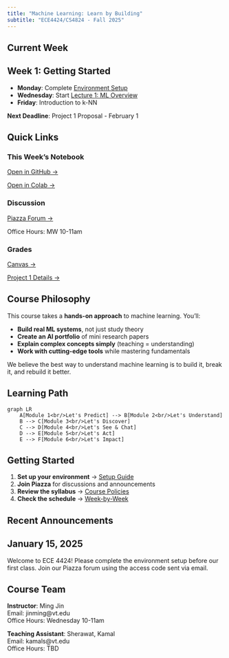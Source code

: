 ```yaml
---
title: "Machine Learning: Learn by Building"
subtitle: "ECE4424/CS4824 - Fall 2025"
---
```


## Current Week

:::{.callout-important}
## Week 1: Getting Started
- **Monday**: Complete [Environment Setup](lectures/00-setup.qmd)
- **Wednesday**: Start [Lecture 1: ML Overview](lectures/01-overview.qmd)
- **Friday**: Introduction to k-NN

**Next Deadline**: Project 1 Proposal - February 1
:::

## Quick Links

:::{.grid}
:::{.g-col-4}
### This Week's Notebook
[Open in GitHub →](https://github.com/jinming99/learn-ml-by-building/blob/main/Lecture%201%20Overview/01-Overview.ipynb)

[Open in Colab →](https://colab.research.google.com/github/jinming99/learn-ml-by-building/blob/main/Lecture%201%20Overview/01-Overview.ipynb)
:::

:::{.g-col-4}
### Discussion
[Piazza Forum →](https://piazza.com/class/YOUR_CLASS_CODE)

Office Hours: MW 10-11am
:::

:::{.g-col-4}
### Grades
[Canvas →](https://canvas.vt.edu/courses/YOUR_COURSE_ID)

[Project 1 Details →](projects/project1.qmd)
:::
:::

## Course Philosophy

This course takes a **hands-on approach** to machine learning. You'll:

- **Build real ML systems**, not just study theory
- **Create an AI portfolio** of mini research papers
- **Explain complex concepts simply** (teaching = understanding)
- **Work with cutting-edge tools** while mastering fundamentals

We believe the best way to understand machine learning is to build it, break it, and rebuild it better.

## Learning Path

```mermaid
graph LR
    A[Module 1<br/>Let's Predict] --> B[Module 2<br/>Let's Understand]
    B --> C[Module 3<br/>Let's Discover]
    C --> D[Module 4<br/>Let's See & Chat]
    D --> E[Module 5<br/>Let's Act]
    E --> F[Module 6<br/>Let's Impact]
```

## Getting Started

1. **Set up your environment** → [Setup Guide](lectures/00-setup.qmd)
2. **Join Piazza** for discussions and announcements
3. **Review the syllabus** → [Course Policies](syllabus.qmd)
4. **Check the schedule** → [Week-by-Week](schedule.qmd)

## Recent Announcements

:::{.callout-note}
## January 15, 2025
Welcome to ECE 4424! Please complete the environment setup before our first class. Join our Piazza forum using the access code sent via email.
:::

## Course Team

**Instructor**: Ming Jin  
Email: jinming@vt.edu  
Office Hours: Wednesday 10-11am

**Teaching Assistant**: Sherawat, Kamal  
Email: kamals@vt.edu  
Office Hours: TBD